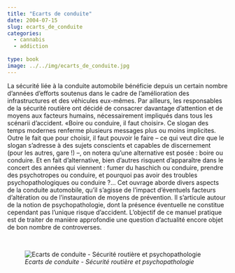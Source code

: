 ```yaml
---
title: "Ecarts de conduite"
date: 2004-07-15
slug: ecarts_de_conduite
categories:
  - cannabis
  - addiction
  
type: book
image: ../../img/ecarts_de_conduite.jpg
---
```


La sécurité liée à la conduite automobile bénéficie depuis un certain nombre d’années d’efforts soutenus dans le cadre de l’amélioration des infrastructures et des véhicules eux-mêmes.
Par ailleurs, les responsables de la sécurité routière ont décidé de consacrer davantage d’attention et de moyens aux facteurs humains, nécessairement impliqués dans tous les scénarii d’accident.
«Boire ou conduire, il faut choisir».
Ce slogan des temps modernes renferme plusieurs messages plus ou moins implicites.
Outre le fait que pour choisir, il faut pouvoir le faire – ce qui veut dire que le slogan s’adresse à des sujets conscients et capables de discernement (pour les autres, gare !) –, on notera qu’une alternative est posée : boire ou conduire.
Et en fait d’alternative, bien d’autres risquent d’apparaître dans le concert des années qui viennent : fumer du haschich ou conduire, prendre des psychotropes ou conduire, et pourquoi pas avoir des troubles psychopathologiques ou conduire ?...
Cet ouvrage aborde divers aspects de la conduite automobile, qu’il s’agisse de l’impact d’éventuels facteurs d’altération ou de l’instauration de moyens de prévention.
Il s’articule autour de la notion de psychopathologie, dont la présence éventuelle ne constitue cependant pas l’unique risque d’accident.
L’objectif de ce manuel pratique est de traiter de manière approfondie une question d’actualité encore objet de bon nombre de controverses.

<br>

![_Ecarts de conduite - Sécurité routière et psychopathologie_](../../img/ecarts_de_conduite.jpg)
